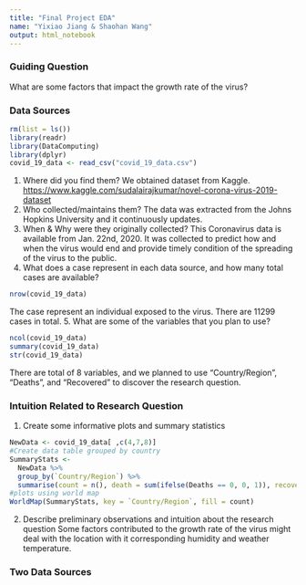 ```yaml
---
title: "Final Project EDA"
name: "Yixiao Jiang & Shaohan Wang"
output: html_notebook
---
```


### Guiding Question
What are some factors that impact the growth rate of the virus?

### Data Sources
```r
rm(list = ls())
library(readr)
library(DataComputing)
library(dplyr)
covid_19_data <- read_csv("covid_19_data.csv")
```

1. Where did you find them?
We obtained dataset from Kaggle. 
<https://www.kaggle.com/sudalairajkumar/novel-corona-virus-2019-dataset>
2. Who collected/maintains them?
The data was extracted from the Johns Hopkins University and it continuously updates.
3. When & Why were they originally collected?
This Coronavirus data is available from Jan. 22nd, 2020. It was collected to predict how and when the virus would end and provide timely condition of the spreading of the virus to the public. 
4. What does a case represent in each data source, and how many total cases are available?
```r
nrow(covid_19_data)
```
The case represent an individual exposed to the virus. There are 11299 cases in total. 
5. What are some of the variables that you plan to use?
```r
ncol(covid_19_data)
summary(covid_19_data)
str(covid_19_data)
```
There are total of 8 variables, and we planned to use "Country/Region",  "Deaths", and "Recovered" to discover the research question. 


### Intuition Related to Research Question
1. Create some informative plots and summary statistics 
```r
NewData <- covid_19_data[ ,c(4,7,8)]
#Create data table grouped by country
SummaryStats <-
  NewData %>%
  group_by(`Country/Region`) %>%
  summarise(count = n(), death = sum(ifelse(Deaths == 0, 0, 1)), recovered = sum(ifelse(Recovered == 0, 0, 1)))
#plots using world map
WorldMap(SummaryStats, key = `Country/Region`, fill = count)
```
2. Describe preliminary observations and intuition about the research question
Some factors contributed to the growth rate of the virus might deal with the location with it corresponding humidity and weather temperature. 


### Two Data Sources






